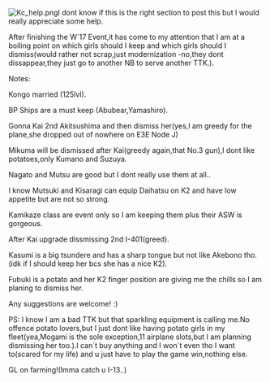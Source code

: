 [[File:Kc_help.png|thumb]]I dont know if this is the right section to post this but I would really appreciate some help.

After finishing the W´17 Event,it has come to my attention that I am at a boiling point on which girls should I keep and which girls should I dismiss(would rather not scrap,just modernization -no,they dont dissappear,they just go to another NB to serve another TTK.).

Notes:

Kongo married (125lvl).

BP Ships are a must keep (Abubear,Yamashiro).

Gonna Kai 2nd Akitsushima and then dismiss her(yes,I am greedy for the plane,she dropped out of nowhere on E3E Node J)

Mikuma will be dismissed after Kai(greedy again,that No.3 gun),I dont like potatoes,only Kumano and Suzuya.

Nagato and Mutsu are good but I dont really use them at all..

I know Mutsuki and Kisaragi can equip Daihatsu on K2 and have low appetite but are not so strong.

Kamikaze class are event only so I am keeping them plus their ASW is gorgeous.

After Kai upgrade dissmissing 2nd I-401(greed).

Kasumi is a big tsundere and has a sharp tongue but not like Akebono tho.(idk if I should keep her bcs she has a nice K2).

Fubuki is a potato and her K2 finger position are giving me the chills so I am planing to dismiss her.

Any suggestions are welcome! :)

PS: I know I am a bad TTK but that sparkling equipment is calling me.No offence potato lovers,but I just dont like having potato girls in my fleet(yea,Mogami is the sole exception,11 airplane slots,but I am planning dismissing her too.).I can´t buy anything and I won´t even tho I want to(scared for my life) and u just have to play the game win,nothing else.



GL on farming!(Imma catch u I-13..) <ac_metadata title="What to do with only 100 slots ( Cant keep them all.)?"> </ac_metadata>